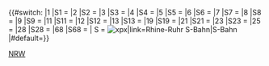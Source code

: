 <noinclude>{{Vorlagendokumentation S-Bahn-Linie|Rhein-Ruhr}}
[[Category:S-Bahn templates|NRW]]
</noinclude><includeonly>{{#switch: {{{1}}}
|1 
|S1 =[[S1 (Rhine-Ruhr S-Bahn)|{{Bahnlinie|S|1||white|#0B9A33||S-Bahn Rhein-Ruhr S1}}]]
|2  
|S2 =[[S2 (Rhine-Ruhr S-Bahn)|{{Bahnlinie|S|2||white|#006DB6||S-Bahn Rhein-Ruhr S2}}]]
|3 
|S3 = [[S3 (Rhine-Ruhr S-Bahn)|{{Bahnlinie|S|3||black|yellow|#999999|S-Bahn Rhein-Ruhr S3}}]]
|4
|S4 = [[S4 (Rhine-Ruhr S-Bahn)|{{Bahnlinie|S|4||white|#EF7C00||S-Bahn Rhein-Ruhr S4}}]]
|5
|S5 = [[S5 (Rhine-Ruhr S-Bahn)|{{Bahnlinie|S|5||white|#98C60F||S-Bahn Rhein-Ruhr S5}}]]
|6
|S6 = [[S6 (Rhine-Ruhr S-Bahn)|{{Bahnlinie|S|6||white|#DC052D||S-Bahn Rhein-Ruhr S6}}]]
|7
|S7 = [[S7 (Rhine-Ruhr S-Bahn)|{{Bahnlinie|S|7||white|#14BAE6||S-Bahn Rhein-Ruhr S7}}]]
|8
|S8 = [[S8 (Rhine-Ruhr S-Bahn)|{{Bahnlinie|S|8||white|#B03303||S-Bahn Rhein-Ruhr S8}}]]
|9
|S9 = [[S9 (Rhine-Ruhr S-Bahn)|{{Bahnlinie|S|9||white|#C7007F||S-Bahn Rhein-Ruhr S9}}]]
|11
|S11 = [[S11 (Rhine-Ruhr S-Bahn)|{{Bahnlinie|S|11||white|#EF7C00||S-Bahn Rhein-Ruhr S11}}]]
|12
|S12 = [[S12 (Rhine-Ruhr S-Bahn)|{{Bahnlinie|S|12||white|#61AF20||S-Bahn Rhein-Ruhr S12}}]]
|13
|S13 = [[S13 (Rhine-Ruhr S-Bahn)|{{Bahnlinie|S|13||white|#00A6EB||S-Bahn Rhein-Ruhr S13}}]]
|19
|S19 = [[S19 (Rhine-Ruhr S-Bahn)|{{Bahnlinie|S|19||white|#00A6EB||S-Bahn Rhein-Ruhr S19}}]]
|21
|S21 = [[S21 (Rhine-Ruhr S-Bahn)|{{Bahnlinie|S|21||white|#0B9A33||S-Bahn Rhein-Ruhr S21}}]]
|23
|S23 = [[S23 (Rhine-Ruhr S-Bahn)|{{Bahnlinie|S|23||white|#61AF20||S-Bahn Rhein-Ruhr S23}}]]
|25 = [[Rhine-Ruhr S-Bahn|{{Bahnlinie|RB|25||white|#A4A0CE||S-Bahn Rhein-Ruhr Vorlaufbetrieb RB25}}]]
|28
|S28 = [[S28 (Rhine-Ruhr S-Bahn)|{{Bahnlinie|S|28||white|#717676||S-Bahn Rhein-Ruhr S28}}]]
|68
|S68 = [[S68 (Rhine-Ruhr S-Bahn)|{{Bahnlinie|S|68||white|#14BAE6||S-Bahn Rhein-Ruhr S68}}]]
| S       = [[File:S-Bahn-Logo.svg|x{{{2|12}}}px|link=Rhine-Ruhr S-Bahn|S-Bahn]]
|#default=}}</includeonly>